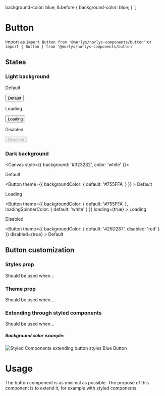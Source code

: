 
background-color: blue;
&:before {
  background-color: blue;
}
`;

<Meta title="norlys-components/Button" component={Button} />

# Button

Import as `import Button from '@norlys/norlys-components/button'` or
`import { Button } from '@norlys/norlys-components/button'`

## States

### Light background

<Canvas>
  <Story name="Usage">
    <ThemeProvider theme={lightTheme}>
      <p>Default</p>
      <Button>Default</Button>
      <p>Loading</p>
      <Button loading={true}>Loading</Button>
      <p>Disabled</p>
      <Button disabled>Disabled</Button>
    </ThemeProvider>
  </Story>
</Canvas>

### Dark background

<Canvas style={{ background: '#323232', color: 'white' }}>
  <Story name="another">
    <ThemeProvider theme={lightTheme}>
      <p>Default</p>
      <Button
        theme={{
          backgroundColor: {
            default: '#755FFA'
          }
        }}
      >
        Default
      </Button>
      <p>Loading</p>
      <Button
        theme={{
          backgroundColor: {
            default: '#755FFA'
          },
          loadingSpinnerColor: {
            default: 'white'
          }
        }}
        loading={true}
      >
        Loading
      </Button>
      <p>Disabled</p>
      <Button
        theme={{
          backgroundColor: {
            default: '#25D287',
            disabled: 'red'
          }
        }}
        disabled={true}
      >
        Default
      </Button>
    </ThemeProvider>
  </Story>
</Canvas>

## Button customization

### Styles prop
Should be used when...

### Theme prop
Should be used when...

### Extending through styled components
Should be used when...

##### Background color example:
<img src={extendingSCExample} alt="Styled Components extending button styles" />

<Canvas>
  <Story name="Blue Button Example">
    <ThemeProvider theme={lightTheme}>
      <BlueButton>Blue Button</BlueButton>
    </ThemeProvider>
  </Story>
</Canvas>






# Usage

The button component is as minimal as possible. The purpose of this component is to extend it, for
example with styled components.
